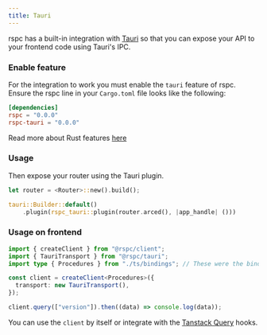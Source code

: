 ```yaml
---
title: Tauri
---
```


rspc has a built-in integration with [Tauri](https://tauri.app/) so that you can expose your API to your frontend code using Tauri's IPC.

### Enable feature

For the integration to work you must enable the `tauri` feature of rspc. Ensure the rspc line in your `Cargo.toml` file looks like the following:

```toml /rspc_tauri = "0.0.0"/ copy filename="Cargo.toml"
[dependencies]
rspc = "0.0.0"
rspc-tauri = "0.0.0"
```

Read more about Rust features [here](https://doc.rust-lang.org/cargo/reference/features.html#dependency-features)

### Usage

Then expose your router using the Tauri plugin.

```rs copy filename="src/main.rs"
let router = <Router>::new().build();

tauri::Builder::default()
    .plugin(rspc_tauri::plugin(router.arced(), |app_handle| ()))
```

### Usage on frontend

```ts copy filename="index.ts"
import { createClient } from "@rspc/client";
import { TauriTransport } from "@rspc/tauri";
import type { Procedures } from "./ts/bindings"; // These were the bindings exported from your Rust code!

const client = createClient<Procedures>({
  transport: new TauriTransport(),
});

client.query(["version"]).then((data) => console.log(data));
```

You can use the `client` by itself or integrate with the [Tanstack Query](/client/tanstack-query) hooks.
